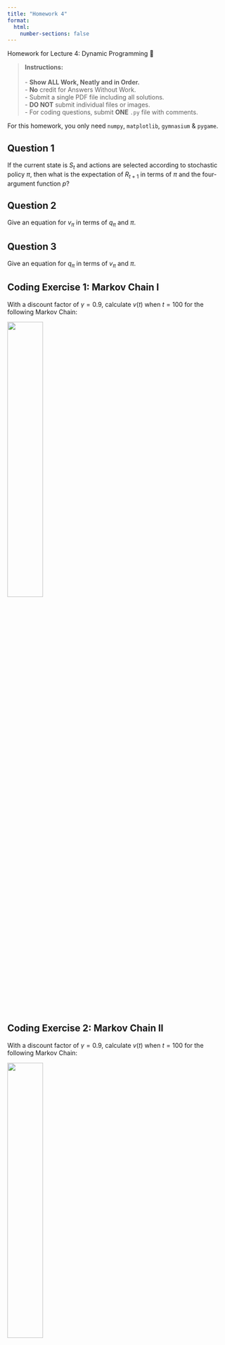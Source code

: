 ```yaml
---
title: "Homework 4"
format:
  html:
    number-sections: false
---
```


::: {.callout-note appearance="simple" icon=false}
Homework for Lecture 4: Dynamic Programming 📝
:::

> **Instructions:** <br> 
> <br>
> - **Show ALL Work, Neatly and in Order.** <br>
> - **No** credit for Answers Without Work. <br>
> - Submit a single PDF file including all solutions. <br>
> - **DO NOT** submit individual files or images. <br>
> - For coding questions, submit **ONE** `.py` file with comments. <br>

::: {.callout-note}
For this homework, you only need `numpy`, `matplotlib`, `gymnasium` & `pygame`.
:::

## Question 1
If the current state is $S_{t}$ and actions are selected according to stochastic policy $\pi$, then what is the expectation of $R_{t+1}$ in terms of $\pi$ and the four-argument function $p$?

## Question 2
Give an equation for $v_{\pi}$ in terms of $q_{\pi}$ and $\pi$.

## Question 3
Give an equation for $q_{\pi}$ in terms of $v_{\pi}$ and $\pi$.

## Coding Exercise 1: Markov Chain I
With a discount factor of $\gamma = 0.9$, calculate $v(t)$ when $t = 100$ for the following Markov Chain:

![](images/hw4-1.png){width=40% fig-align="center"}

## Coding Exercise 2: Markov Chain II
With a discount factor of $\gamma = 0.9$, calculate $v(t)$ when $t = 100$ for the following Markov Chain:

![](images/hw4-2.png){width=40% fig-align="center"}

## Coding Exercise 3: Value Iteration
With a discount factor of $\gamma = 0.9$, code Value Iteration algorithm for `GridWorldEnv` using the provided hyperparameters.

![](images/hw4-3.gif){width=40% fig-align="center"}

**Note:** The gray shaded areas are barriers. Moving into a barrier incurs a reward of $R = -1$.

## [![](https://colab.research.google.com/assets/colab-badge.svg)](https://colab.research.google.com/drive/1QtZg6Pg_ZDB1D6kFWyEukpxmIvJSrifG?usp=sharing)
